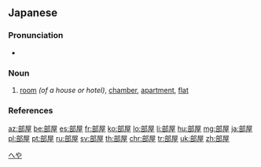 ==Japanese==
{{ja-kanjitab|へ|や|yomi=k}}

===Pronunciation===
* {{ja-pron|へや|y=k|acc=2|acc_ref=NHK}}

===Noun===
{{ja-noun|へや}}

# [[room]] ''(of a house or hotel)'', [[chamber]], [[apartment]], [[flat]]

===References===
<references/>

[[Category:Japanese basic words|へや]]

[[az:部屋]]
[[be:部屋]]
[[es:部屋]]
[[fr:部屋]]
[[ko:部屋]]
[[lo:部屋]]
[[li:部屋]]
[[hu:部屋]]
[[mg:部屋]]
[[ja:部屋]]
[[pl:部屋]]
[[pt:部屋]]
[[ru:部屋]]
[[sv:部屋]]
[[th:部屋]]
[[chr:部屋]]
[[tr:部屋]]
[[uk:部屋]]
[[zh:部屋]]